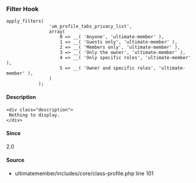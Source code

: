 
<UMBreadCrumb type="filter"/>

### Filter Hook    
    
```
apply_filters(
				'um_profile_tabs_privacy_list',
				array(
					0 => __( 'Anyone', 'ultimate-member' ),
					1 => __( 'Guests only', 'ultimate-member' ),
					2 => __( 'Members only', 'ultimate-member' ),
					3 => __( 'Only the owner', 'ultimate-member' ),
					4 => __( 'Only specific roles', 'ultimate-member' ),
					5 => __( 'Owner and specific roles', 'ultimate-member' ),
				)
			);
```

#### Description
    <div class="description">
     Nothing to display.
    </div>

#### Since
<div class="description">
2.0
</div>

#### Source
  - <Link href="https://github.com/ultimatemember/ultimatemember/tree/2.5.0/includes/core/class-profile.php#L101">ultimatemember/includes/core/class-profile.php</Link> <Link href="https://github.com/ultimatemember/ultimatemember/tree/2.5.0/includes/core/class-profile.php#L101">line 101</Link>

